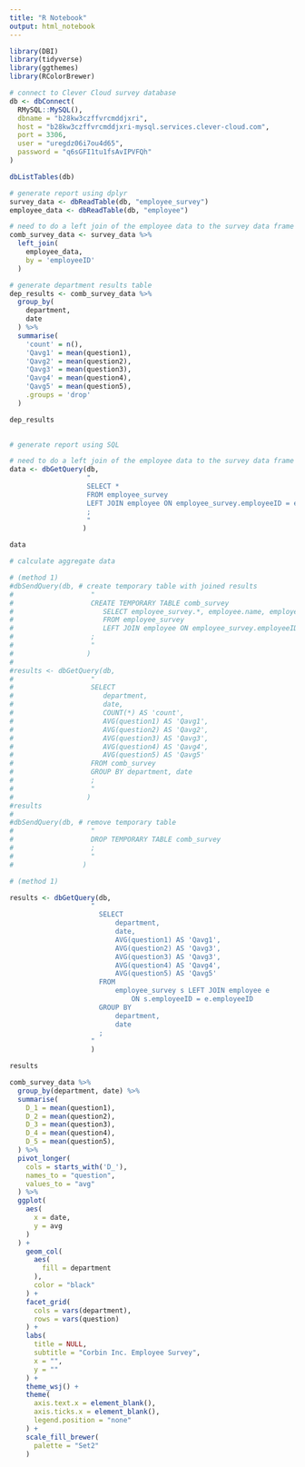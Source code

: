 ```yaml
---
title: "R Notebook"
output: html_notebook
---
```


```r
library(DBI)
library(tidyverse)
library(ggthemes)
library(RColorBrewer)
```

```r
# connect to Clever Cloud survey database
db <- dbConnect(
  RMySQL::MySQL(),
  dbname = "b28kw3czffvrcmddjxri",
  host = "b28kw3czffvrcmddjxri-mysql.services.clever-cloud.com",
  port = 3306,
  user = "uregdz06i7ou4d65",
  password = "q6sGFI1tu1fsAvIPVFQh"
)

dbListTables(db)

```

```r
# generate report using dplyr
survey_data <- dbReadTable(db, "employee_survey")
employee_data <- dbReadTable(db, "employee")

# need to do a left join of the employee data to the survey data frame using employeeID
comb_survey_data <- survey_data %>% 
  left_join(
    employee_data,
    by = 'employeeID'
  )

# generate department results table
dep_results <- comb_survey_data %>% 
  group_by(
    department,
    date
  ) %>% 
  summarise(
    'count' = n(),
    'Qavg1' = mean(question1),
    'Qavg2' = mean(question2),
    'Qavg3' = mean(question3),
    'Qavg4' = mean(question4),
    'Qavg5' = mean(question5),
    .groups = 'drop'
  )

dep_results
  
```

```r
# generate report using SQL

# need to do a left join of the employee data to the survey data frame using employeeID
data <- dbGetQuery(db,
                   "
                   SELECT *
                   FROM employee_survey
                   LEFT JOIN employee ON employee_survey.employeeID = employee.employeeID
                   ;
                   "
                  )

data

# calculate aggregate data

# (method 1)
#dbSendQuery(db, # create temporary table with joined results
#                   "
#                   CREATE TEMPORARY TABLE comb_survey
#                      SELECT employee_survey.*, employee.name, employee.department
#                      FROM employee_survey
#                      LEFT JOIN employee ON employee_survey.employeeID = employee.employeeID
#                   ;
#                   "
#                  )
#
#results <- dbGetQuery(db,
#                   "
#                   SELECT
#                      department,
#                      date,
#                      COUNT(*) AS 'count',
#                      AVG(question1) AS 'Qavg1',
#                      AVG(question2) AS 'Qavg2',
#                      AVG(question3) AS 'Qavg3',
#                      AVG(question4) AS 'Qavg4',
#                      AVG(question5) AS 'Qavg5'
#                   FROM comb_survey
#                   GROUP BY department, date  
#                   ;
#                   "
#                  )
#results
#
#dbSendQuery(db, # remove temporary table
#                   "
#                   DROP TEMPORARY TABLE comb_survey
#                   ;
#                   "
#                 )

# (method 1)

results <- dbGetQuery(db,
                    "
                      SELECT
                          department,
                          date,
                          AVG(question1) AS 'Qavg1',
                          AVG(question2) AS 'Qavg3',
                          AVG(question3) AS 'Qavg3',
                          AVG(question4) AS 'Qavg4',
                          AVG(question5) AS 'Qavg5'
                      FROM
                          employee_survey s LEFT JOIN employee e
                              ON s.employeeID = e.employeeID
                      GROUP BY
                          department,
                          date
                      ;
                    "
                    )

results

```

```r

comb_survey_data %>% 
  group_by(department, date) %>%
  summarise(
    D_1 = mean(question1),
    D_2 = mean(question2),
    D_3 = mean(question3),
    D_4 = mean(question4),
    D_5 = mean(question5),
  ) %>% 
  pivot_longer(
    cols = starts_with('D_'),
    names_to = "question",
    values_to = "avg"
  ) %>% 
  ggplot(
    aes(
      x = date,
      y = avg
    )
  ) +
    geom_col(
      aes(
        fill = department
      ),
      color = "black"
    ) +
    facet_grid(
      cols = vars(department),
      rows = vars(question)
    ) +
    labs(
      title = NULL,
      subtitle = "Corbin Inc. Employee Survey",
      x = "",
      y = ""
    ) +
    theme_wsj() +
    theme(
      axis.text.x = element_blank(),
      axis.ticks.x = element_blank(),
      legend.position = "none"
    ) +
    scale_fill_brewer(
      palette = "Set2"
    )
    
```
